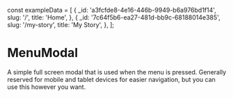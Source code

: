 const exampleData = [
  {
    _id: 'a3fcfde8-4e16-446b-9949-b6a976bd1f14',
    slug: '/',
    title: 'Home',
  },
  {
    _id: '7c64f5b6-ea27-481d-bb9c-68188014e385',
    slug: '/my-story',
    title: 'My Story',
  },
];

<Meta
  title='Blocks / Header / MenuModal'
  component={MenuModal}
  decorators={[withThemeProvider]}
/>

# MenuModal

A simple full screen modal that is used when the menu is pressed. Generally reserved for mobile and tablet devices for easier navigation, but you can use this however you want.

<Preview>
  <Story name='Default'>
    <MenuModal navData={exampleData} />
  </Story>
</Preview>
